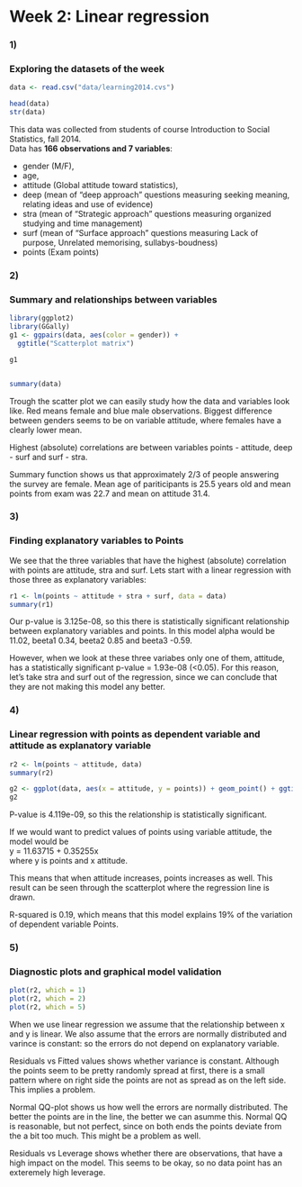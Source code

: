 # Week 2: Linear regression

### 1)
### Exploring the datasets of the week


```r

data <- read.csv("data/learning2014.cvs")

head(data)
str(data)


```


This data was collected from students of course Introduction to Social Statistics, fall 2014.  
Data has __166 observations and 7 variables__:  

* gender (M/F),    
* age,  
* attitude (Global attitude toward statistics), 
* deep (mean of "deep approach" questions measuring seeking meaning, relating ideas and use of evidence)
* stra (mean of "Strategic approach" questions measuring organized studying and time management)
* surf (mean of "Surface approach" questions measuring Lack of purpose, Unrelated memorising, sullabys-boudness)
* points (Exam points)

### 2)
### Summary and relationships between variables

```r
library(ggplot2)
library(GGally)
g1 <- ggpairs(data, aes(color = gender)) + 
  ggtitle("Scatterplot matrix")

g1


summary(data)

```


Trough the scatter plot we can easily study how the data and variables look like. Red means female and blue male observations. Biggest difference between genders seems to be on variable attitude, where females have a clearly lower mean.  

Highest (absolute) correlations are between variables points - attitude, deep - surf and surf - stra.

Summary function shows us that approximately 2/3 of people answering the survey are female. Mean age of pariticipants is 25.5 years old and mean points from exam was 22.7 and mean on attitude 31.4.

### 3)
### Finding explanatory variables to Points

We see that the three variables that have the highest (absolute) correlation with points are attitude, stra and surf. Lets start with a linear regression with those three as explanatory variables:

```r

r1 <- lm(points ~ attitude + stra + surf, data = data)
summary(r1)

```
Our p-value is 3.125e-08, so this there is statistically significant relationship between explanatory variables and points. In this model alpha would be 11.02, beeta1 0.34, beeta2 0.85 and beeta3 -0.59.

However, when we look at these three variabes only one of them, attitude, has a statistically significant p-value = 1.93e-08 (<0.05). For this reason, let's take stra and surf out of the regression, since we can conclude that they are not making this model any better.

### 4)
### Linear regression with points as dependent variable and attitude as explanatory variable

```r

r2 <- lm(points ~ attitude, data)
summary(r2)

g2 <- ggplot(data, aes(x = attitude, y = points)) + geom_point() + ggtitle("Linear regression of points and attitude") + geom_smooth(method = "lm")
g2

```
P-value is 4.119e-09, so this the relationship is statistically significant.  
  
If we would want to predict values of points using variable attitude, the model would be     
y = 11.63715 + 0.35255x  
where y is points and x attitude.

This means that when attitude increases, points increases as well. This result can be seen through the scatterplot where the regression line is drawn.

R-squared is 0.19, which means that this model explains 19% of the variation of dependent variable Points.  


### 5)
### Diagnostic plots and graphical model validation

```r

plot(r2, which = 1)
plot(r2, which = 2)
plot(r2, which = 5)

```
  
When we use linear regression we assume that the relationship between x and y is linear. We also assume that the errors are normally distributed and varince is constant: so the errors do not depend on explanatory variable.

Residuals vs Fitted values shows whether variance is constant. Although the points seem to be pretty randomly spread at first, there is a small pattern where on right side the points are not as spread as on the left side. This implies a problem.

Normal QQ-plot shows us how well the errors are normally distributed. The better the points are in the line, the better we can asumme this. Normal QQ is reasonable, but not perfect, since on both ends the points deviate from the a bit too much. This might be a problem as well.

Residuals vs Leverage shows whether there are observations, that have a high impact on the model. This seems to be okay, so no data point has an exteremely high leverage.

